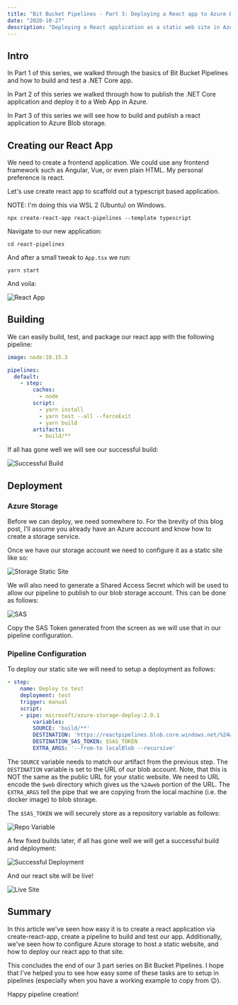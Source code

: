 ```yaml
---
title: "Bit Bucket Pipelines - Part 3: Deploying a React app to Azure Blob Storage"
date: "2020-10-27"
description: "Deploying a React application as a static web site in Azure Blob Storage"
---
```



<PipelinesSeriesHeader />

## Intro
In Part 1 of this series, we walked through the basics of Bit Bucket Pipelines and how to build and test a .NET Core app.

In Part 2 of this series we walked through how to publish the .NET Core application and deploy it to a Web App in Azure.

In Part 3 of this series we will see how to build and publish a react application to Azure Blob storage.

## Creating our React App
We need to create a frontend application.  We could use any frontend framework such as Angular, Vue, or even plain HTML.  My personal preference is react.

Let's use create react app to scaffold out a typescript based application.

NOTE: I'm doing this via WSL 2 (Ubuntu) on Windows.

```
npx create-react-app react-pipelines --template typescript
```

Navigate to our new application:

```
cd react-pipelines
```

And after a small tweak to `App.tsx` we run:

```
yarn start
```

And voila:

![React App](./react-app.png)

## Building
We can easily build, test, and package our react app with the following pipeline:

```yaml
image: node:10.15.3

pipelines:
  default:
    - step:
        caches:
          - node
        script:
          - yarn install
          - yarn test --all --forceExit
          - yarn build
        artifacts:
          - build/**
```

If all has gone well we will see our successful build:

![Successful Build](./successful-build.png)

## Deployment

### Azure Storage
Before we can deploy, we need somewhere to.  For the brevity of this blog post, I'll assume you already have an Azure account and know how to create a storage service.

Once we have our storage account we need to configure it as a static site like so:

![Storage Static Site](./storage-static-site.png)

We will also need to generate a Shared Access Secret which will be used to allow our pipeline to publish to our blob storage account.  This can be done as follows:

![SAS](./sas.png)

Copy the SAS Token generated from the screen as we will use that in our pipeline configuration.

### Pipeline Configuration
To deploy our static site we will need to setup a deployment as follows:

```yaml
- step:
    name: Deploy to test
    deployment: test
    trigger: manual  
    script:
    - pipe: microsoft/azure-storage-deploy:2.0.1
        variables:
        SOURCE: 'build/**'
        DESTINATION: 'https://reactpipelines.blob.core.windows.net/%24web/'
        DESTINATION_SAS_TOKEN: $SAS_TOKEN
        EXTRA_ARGS: '--from-to localBlob --recursive'
```
The `SOURCE` variable needs to match our artifact from the previous step.  The `DESTINATION` variable is set to the URL of our blob account.  Note, that this is NOT the same as the public URL for your static website.  We need to URL encode the `$web` directory which gives us the `%24web` portion of the URL.  The `EXTRA_ARGS` tell the pipe that we are copying from the local machine (i.e. the docker image) to blob storage.

The `$SAS_TOKEN` we will securely store as a repository variable as follows:

![Repo Variable](./repo-variables.png)

A few fixed builds later, if all has gone well we will get a successful build and deployment:

![Successful Deployment](./successful-deployment.png)

And our react site will be live!

![Live Site](./live-site.png)

## Summary
In this article we've seen how easy it is to create a react application via create-react-app, create a pipeline to build and test our app.  Additionally, we've seen how to configure Azure storage to host a static website, and how to deploy our react app to that site.

This concludes the end of our 3 part series on Bit Bucket Pipelines.  I hope that I've helped you to see how easy some of these tasks are to setup in pipelines (especially when you have a working example to copy from 😉).

Happy pipeline creation!

<PipelinesSeriesResources />